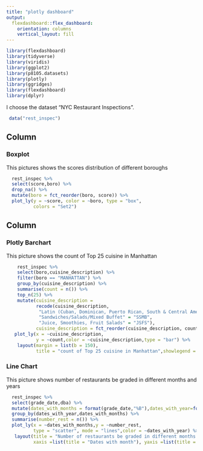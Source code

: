 ```yaml
---
title: "plotly dashboard"
output: 
  flexdashboard::flex_dashboard:
    orientation: columns
    vertical_layout: fill
---
```


```r
library(flexdashboard)
library(tidyverse)
library(viridis)
library(ggplot2)
library(p8105.datasets)
library(plotly)
library(ggridges)
library(flexdashboard)
library(dplyr)
```


I choose the dataset "NYC Restaurant Inspections".

```r
 data("rest_inspec")
```

Column {data-width=550}
-----------------------------------------------------------------------

### Boxplot

This pictures shows the scores distribution of different boroughs
```r
  rest_inspec %>% 
  select(score,boro) %>%
  drop_na() %>% 
  mutate(boro = fct_reorder(boro, score)) %>% 
  plot_ly(y = ~score, color = ~boro, type = "box",
          colors = "Set2")

```

Column {data-width=450}
-----------------------------------------------------------------------

### Plotly Barchart 

This picture shows the count of Top 25 cuisine in Manhattan
```r
    rest_inspec %>%
    select(boro,cuisine_description) %>% 
    filter(boro == "MANHATTAN") %>% 
    group_by(cuisine_description) %>% 
    summarise(count = n()) %>%
    top_n(25) %>% 
    mutate(cuisine_description = 
           recode(cuisine_description,
            "Latin (Cuban, Dominican, Puerto Rican, South & Central American)" = "Latin",
            "Sandwiches/Salads/Mixed Buffet" = "SSMB",
            "Juice, Smoothies, Fruit Salads" = "JSFS"),
           cuisine_description = fct_reorder(cuisine_description, count)) %>%
   plot_ly(x = ~cuisine_description,
           y = ~count,color = ~cuisine_description,type = "bar") %>% 
    layout(margin = list(b = 150),
           title = "count of Top 25 cuisine in Manhattan",showlegend = FALSE)
```

### Line Chart

This picture shows  number of restaurants be graded in different months and years
```r
  rest_inspec %>%
  select(grade_date,dba) %>% 
  mutate(dates_with_months = format(grade_date,"%B"),dates_with_year=format(grade_date,"%Y")) %>% 
  group_by(dates_with_year,dates_with_months) %>% 
  summarise(number_rest = n()) %>% 
  plot_ly(x = ~dates_with_months,y = ~number_rest,
          type = "scatter", mode = "lines",color = ~dates_with_year) %>% 
   layout(title = "Number of restaurants be graded in different months and years",
          xaxis =list(title = "Dates with month"), yaxis =list(title = "Number of restaurants"))
  
```

